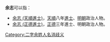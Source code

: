 '''余志'''可以指：
* [[余志_(天順進士)|余志 (天順進士)]]，[[天顺_(明朝)|天順]]八年[[進士|進士]]、[[明朝|明朝]]政治人物。
* [[余志_(正德進士)|余志 (正德進士)]]，[[正德_(明朝)|正德]]三年進士、明朝政治人物。
{{disambig}}

[[Category:二字余姓人名消歧义|Category:二字余姓人名消歧义]]